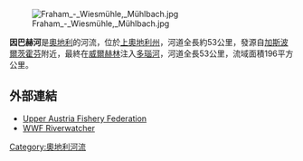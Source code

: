 [[Image:Fraham_-_Wiesmühle,_Mühlbach.jpg|right]]

'''因巴赫河'''是[[奧地利|奧地利]]的河流，位於[[上奧地利州|上奧地利州]]，河道全長約53公里，發源自[[加斯波爾茨霍芬|加斯波爾茨霍芬]]附近，最終在[[威爾赫林|威爾赫林]]注入[[多瑙河|多瑙河]]，河道全長53公里，流域面積196平方公里。

==外部連結==
*[https://web.archive.org/web/20071009064536/http://www.lfvooe.at/Reviere/innbach.html Upper Austria Fishery Federation]
*[http://www.wwf.at/Projekte/wasser/RiverWatcher/innbach/n WWF Riverwatcher]{{dead link|date=2017年12月 |bot=InternetArchiveBot |fix-attempted=yes }}

{{coord|48.3212|N|14.1609|E|source:kolossus-dewiki|display=title}}

{{Austria-geo-stub}}
[[Category:奧地利河流|Category:奧地利河流]]
